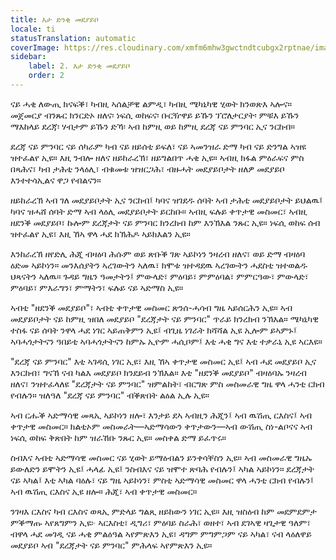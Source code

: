 ```yaml
---
title: እታ ድንቂ መደያይቦ
locale: ti
statusTranslation: automatic
coverImage: https://res.cloudinary.com/xmfm6mhw3gwctndtcubgx2rptnae/image/upload/v1740468922/small_cover_tratado_de_psicologia_revolucionaria_a4c0dca4e0.webp
sidebar:
    label: 2. እታ ድንቂ መደያይቦ
    order: 2
---
```

ናይ ሓቂ ለውጢ ክናፍቕ፣ ካብዚ ኣሰልቻዊ ልምዲ፣ ካብዚ ሜካኒካዊ ሂወት ክንወጽእ ኣሎና። መጀመርያ ብንጹር ክንርድኦ ዘለና፡ ነፍሲ ወከፍና፡ ቡርዥዋይ ይኹን ፕሮለታርያት፡ ምቹእ ይኹን ማእከላይ ደረጃ፡ ሃብታም ይኹን ድኻ፡ ኣብ ከምዚ ወይ ከምዚ ደረጃ ናይ ምንባር ኢና ንርከብ።

ደረጃ ናይ ምንባር ናይ ሰካራም ካብ ናይ ዘይሰቲ ይፍለ፣ ናይ ኣመንዝራ ድማ ካብ ናይ ድንግል ኣዝዩ ዝተፈልየ ኢዩ። እዚ ንብሎ ዘለና ዘይከራረኽ፣ ዘይግልበጥ ሓቂ ኢዩ። ኣብዚ ክፋል ምዕራፍና ምስ በጻሕና፣ ካብ ታሕቲ ንላዕሊ፣ ብቁመቱ ዝዝርጋሕ፣ ብዙሓት መደያይቦታት ዘለዎ መደያይቦ እንተተሳኢልና ዋጋ የብልናን።

ዘይከራረኽ ኣብ ገለ መደያይቦታት ኢና ንርከብ፤ ካባና ዝገደዱ ሰባት ኣብ ታሕቲ መደያይቦታት ይህልዉ፤ ካባና ዝሓሸ ሰባት ድማ ኣብ ላዕሊ መደያይቦታት ይርከቡ። ኣብዚ ፍሉይ ቀጥታዊ መስመር፣ ኣብዚ ዘደንቕ መደያይቦ፣ ኩሎም ደረጃታት ናይ ምንባር ክንረክብ ከም እንኽእል ንጹር ኢዩ። ነፍሲ ወከፍ ሰብ ዝተፈልየ ኢዩ፣ እዚ ኸኣ ዋላ ሓደ ክኽሕዶ ኣይክእልን ኢዩ።

እንከራረኽ ዘየድሊ ሕጂ ብዛዕባ ሕሱም ወይ ጽቡቕ ገጽ ኣይኮነን ንዛረብ ዘለና፣ ወይ ድማ ብዛዕባ ዕድመ ኣይኮነን። መንእሰያትን ኣረገውትን ኣለዉ፣ ክሞቱ ዝተዳደዉ ኣረገውትን ሓደስቲ ዝተወልዱ ህጻናትን ኣለዉ። ጉዳይ ግዜን ዓመታትን፤ ምውላድ፣ ምዕባይ፣ ምምዕባል፣ ምምርዓው፣ ምውላድ፣ ምዕባይ፣ ምእራግን፣ ምማትን፣ ፍሉይ ናይ ኣድማስ ኢዩ።

ኣብቲ "ዘደንቕ መደያይቦ"፣ ኣብቲ ቀጥታዊ መስመር ጽንሰ-ሓሳብ ግዜ ኣይሰርሕን ኢዩ። ኣብ መደያይቦታት ናይ ከምዚ ዝበለ መደያይቦ "ደረጃታት ናይ ምንባር" ጥራይ ክንረክብ ንኽእል። ሜካኒካዊ ተስፋ ናይ ሰባት ንዋላ ሓደ ነገር ኣይጠቅምን ኢዩ፤ ብጊዜ ነገራት ክሻሻል ኢዩ ኢሎም ይኣምኑ፤ ኣባሓጎታትናን ዓበይቲ ኣባሓጎታትናን ከምኡ ኢዮም ሓሲቦም፤ እቲ ሓቂ ግና እቲ ተቃራኒ ኢዩ ኣርእዩ።

"ደረጃ ናይ ምንባር" እቲ ኣገዳሲ ነገር ኢዩ፣ እዚ ኸኣ ቀጥታዊ መስመር ኢዩ፤ ኣብ ሓደ መደያይቦ ኢና እንርከብ፣ ግናኸ ናብ ካልእ መደያይቦ ክንደይብ ንኽእል። እቲ "ዘደንቕ መደያይቦ" ብዛዕባኡ ንዛረብ ዘለና፣ ንዝተፈላለዩ "ደረጃታት ናይ ምንባር" ዝምልከት፣ ብርግጽ ምስ መስመራዊ ግዜ ዋላ ሓንቲ ርክብ የብሉን። ዝለዓለ "ደረጃ ናይ ምንባር" ብቕጽበት ልዕል ኢሉ ኢዩ።

ኣብ ርሑቕ ኣድማሳዊ መጻኢ ኣይኮነን ዘሎ፣ እንታይ ደኣ ኣብዚን ሕጂን፤ ኣብ ዉሽጢ ርእስና፤ ኣብ ቀጥታዊ መስመር። ክልቲኦም መስመራት—ኣድማሳውን ቀጥታውን—ኣብ ውሽጢ ስነ-ልቦናና ኣብ ነፍሲ ወከፍ ቅጽበት ከም ዝራኸቡ ንጹር ኢዩ። መስቀል ድማ ይፈጥሩ።

ስብእና ኣብቲ ኣድማሳዊ መስመር ናይ ሂወት ይማዕብልን ይንቀሳቐስን ኢዩ። ኣብ መስመራዊ ግዜኡ ይውለድን ይሞትን ኢዩ፤ ሓላፊ ኢዩ፤ ንስብእና ናይ ዝሞተ ጽባሕ የብሉን፤ ኣካል ኣይኮነን። ደረጃታት ናይ ኣካል፤ እቲ ኣካል ባዕሉ፣ ናይ ግዜ ኣይኮነን፣ ምስቲ ኣድማሳዊ መስመር ዋላ ሓንቲ ርክብ የብሉን፤ ኣብ ዉሽጢ ርእስና ኢዩ ዘሎ። ሕጂ፣ ኣብ ቀጥታዊ መስመር።

ንገዛእ ርእስና ካብ ርእስና ወጻኢ ምድላይ ግልጺ ዘይከውን ነገር ኢዩ። እዚ ዝስዕብ ከም መደምደምታ ምቕማጡ ኣየጸግምን ኢዩ፦ ኣርእስቲ፣ ዲግሪ፣ ምዕባይ ስራሕ፣ ወዘተ፣ ኣብ ደገኣዊ ዛጊታዊ ዓለም፣ ብዋላ ሓደ መገዲ ናይ ሓቂ ምልዕዓል ኣየምጽእን ኢዩ፣ ዳግም ምግምጋም ናይ ኣካል፣ ናብ ላዕለዋይ መደያይቦ ኣብ "ደረጃታት ናይ ምንባር" ምሕላፍ ኣየምጽእን ኢዩ።

